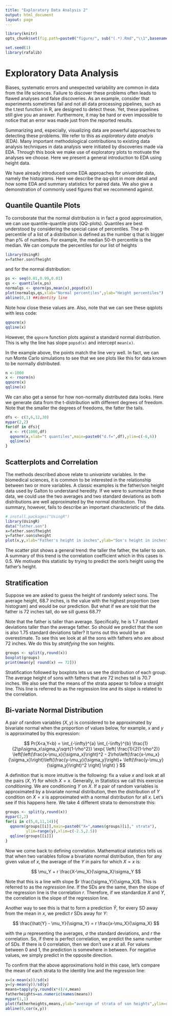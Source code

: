```yaml
---
title: "Exploratory Data Analysis 2"
output: html_document
layout: page
---
```


```r
library(knitr)
opts_chunk$set(fig.path=paste0("figure/", sub("(.*).Rmd","\\1",basename(knitr:::knit_concord$get('infile'))), "-"))
```
```r
set.seed(1)
library(rafalib)
```

# Exploratory Data Analysis

Biases, systematic errors and unexpected variability are common in data from the life sciences. Failure to discover these problems often leads to flawed analyses and false discoveries. As an example, consider that experiments sometimes fail and not all data processing pipelines, such as the t.test function in R, are designed to detect these. Yet, these pipelines still give you an answer. Furthermore, it may be hard or even impossible to notice that an error was made just from the reported results.

Summarizing and, especially, visualizing data are powerful approaches to detecting these problems. We refer to this as _exploratory data analyis_ (EDA). Many important methodological contributions to existing data analysis techniques in data analysis were initiated by discoveries made via EDA. Through this book we make use of exploratory plots to motivate the analyses we choose. Here we present a general introduction to EDA using height data.

We have already introduced some EDA approaches for _univariate_ data, namely the histograms. Here we describe the qq-plot in more detail and how some EDA and summary statistics for paired data. We also give a demonstration of commonly used figures that we recommend against.


## Quantile Quantile Plots

To corroborate that the normal distribution is in fact a good approximation, we can use quantile-quantile plots (QQ-plots). Quantiles are best understood by considering the special case of percentiles. The p-th percentile of a list of a distribution is defined as the number q that is bigger than p% of numbers. For example, the median 50-th percentile is the median. We can compute the percentiles for our list of heights


```r
library(UsingR)
x=father.son$fheight
```

and for the normal distribution:

```r
ps <- seq(0.01,0.99,0.01)
qs <- quantile(x,ps)
normalqs <- qnorm(ps,mean(x),popsd(x))
plot(normalqs,qs,xlab="Normal percentiles",ylab="Height percentiles")
abline(0,1) ##identity line
```
Note how close these values are. Also, note that we can see these qqplots with less code:
```r
qqnorm(x)
qqline(x) 
```
However, the `qqnorm` function plots against a standard normal distribution. This is why the line has slope `popsd(x)` and intercept `mean(x)`.

In the example above, the points match the line very well. In fact, we can run Monte Carlo simulations to see that we see plots like this for data known to be normally distributed.


```r
n <-1000
x <- rnorm(n)
qqnorm(x)
qqline(x)
```

We can also get a sense for how non-normally distributed data looks. Here we generate data from the t-distribution with different degrees of freedom. Note that the smaller the degrees of freedoms, the fatter the tails.

```r
dfs <- c(3,6,12,30)
mypar(2,2)
for(df in dfs){
  x <- rt(1000,df)
  qqnorm(x,xlab="t quantiles",main=paste0("d.f=",df),ylim=c(-6,6))
  qqline(x)
}
```

<a name="scatterplots"></a>

## Scatterplots and Correlation

The methods described above relate to _univariate_ variables. In the biomedical sciences, it is common to be interested in the relationship between two or more variables. A classic examples is the father/son height data used by Galton to understand heredity. If we were to summarize these data, we could use the two averages and two standard deviations as both distributions are well approximated by the normal distribution. This summary, however, fails to describe an important characteristic of the data.

```r
# install.packages("UsingR")
library(UsingR)
data("father.son")
x=father.son$fheight
y=father.son$sheight
plot(x,y,xlab="Father's height in inches",ylab="Son's height in inches",main=paste("correlation =",signif(cor(x,y),2)))
```

The scatter plot shows a general trend: the taller the father, the taller to son. A summary of this trend is the correlation coefficient which in this cases is 0.5. We motivate this statistic by trying to predict the son's height using the father's height. 

## Stratification

Suppose we are asked to guess the height of randomly select sons. The average height, 68.7 inches, is the value with the highest proportion (see histogram) and would be our prediction. But what if we are told that the father is 72 inches tall, do we sill guess 68.7?

Note that the father is taller than average. Specifically, he is 1.7 standard deviations taller than the average father. So should we predict that the son is also 1.75 standard deviations taller? It turns out this would be an overestimate. To see this we look at all the sons with fathers who are about 72 inches. We do this by _stratifying_ the son heights.
```r
groups <- split(y,round(x)) 
boxplot(groups)
print(mean(y[ round(x) == 72]))
```
Stratification followed by boxplots lets us see the distribution of each group. The average height of sons with fathers that are 72 inches tall is 70.7 inches. We also see that the means of the strata appear to follow a straight line. This line is referred to as the regression line and its slope is related to the correlation. 

## Bi-variate Normal Distribution

A pair of random variables $(X,y)$ is considered to be approximated by bivariate normal when the proportion of values below, for example, $x$ and $y$ is approximated by this expression:

$$ Pr(X<a,Y<b) = \int_{-\infty}^{a} \int_{-\infty}^{b} \frac{1}{2\pi\sigma_x\sigma_y\sqrt{1-\rho^2}}
\exp{ \left(
\frac{1}{2(1-\rho^2)}
\left[\left(\frac{x-\mu_x}{\sigma_x}\right)^2 -  
2\rho\left(\frac{x-\mu_x}{\sigma_x}\right)\left(\frac{y-\mu_y}{\sigma_y}\right)+
\left(\frac{y-\mu_y}{\sigma_y}\right)^2
\right]
\right)
}
$$

A definition that is more intuitive is the following: fix a value $x$ and look at all the pairs $(X,Y)$ for which $X=x$. Generally, in Statistics we call this exercise _conditioning_. We are conditioning $Y$ on $X$. If a pair of random variables is approximated by a bivariate normal distribution, then the distribution of $Y$ condition on $X=x$ is approximated with a normal distribution for all $x$. Let's see if this happens here. We take 4 different strata to demonstrate this:

```r
groups <- split(y,round(x)) 
mypar(2,2)
for(i in c(5,8,11,14)){
  qqnorm(groups[[i]],main=paste0("X=",names(groups)[i]," strata"),
         ylim=range(y),xlim=c(-2.5,2.5))
  qqline(groups[[i]])
}
```


Now we come back to defining correlation. Mathematical statistics tells us that when two variables follow a bivariate normal distribution, then for any given value of $x$, the average of the $Y$ in pairs for which $X=x$ is:

$$ 
\mu_Y +  r \frac{X-\mu_X}{\sigma_X}\sigma_Y
$$

Note that this is a line with slope $r \frac{\sigma_Y}{\sigma_X}$. This is referred to as the _regression line_. If the SDs are the same, then the slope of the regression line is the correlation $r$. Therefore, if we standardize $X$ and $Y$, the correlation is the slope of the regression line.

Another way to see this is that to form a prediction $\hat{Y}$, for every SD away from the mean in $x$, we predict $r$ SDs away for $Y$: 

$$
\frac{\hat{Y} - \mu_Y}{\sigma_Y} = r \frac{x-\mu_X}{\sigma_X}
$$

with the $\mu$ representing the averages, $\sigma$ the standard deviations, and $r$ the correlation. So, if there is perfect correlation, we predict the same number of SDs. If there is 0 correlation, then we don't use $x$ at all.  For values between 0 and 1, the prediction is somewhere in between. For negative values, we simply predict in the opposite direction.


To confirm that the above approximations hold in this case, let's compare the mean of each strata to the identity line and the regression line:

```r
x=(x-mean(x))/sd(x)
y=(y-mean(y))/sd(y)
means=tapply(y,round(x*4)/4,mean)
fatherheights=as.numeric(names(means))
mypar(1,1)
plot(fatherheights,means,ylab="average of strata of son heights",ylim=range(fatherheights))
abline(0,cor(x,y))
```
